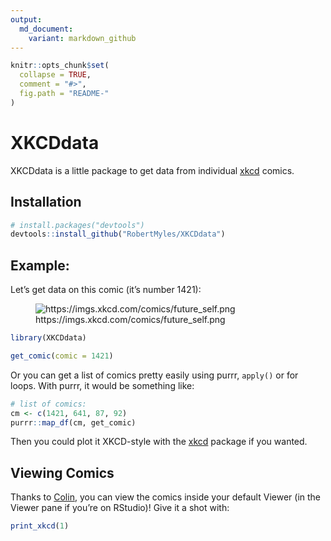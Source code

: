 ```yaml
---
output: 
  md_document:
    variant: markdown_github
---
```


<!-- README.md is generated from README.Rmd. Please edit that file -->

```r
knitr::opts_chunk$set(
  collapse = TRUE,
  comment = "#>",
  fig.path = "README-"
)
```

# XKCDdata

XKCDdata is a little package to get data from individual [xkcd](https://xkcd.com/) comics.

## Installation
 
```r
# install.packages("devtools")
devtools::install_github("RobertMyles/XKCDdata")
```

## Example:  

Let's get data on this comic (it's number 1421):  

![https://imgs.xkcd.com/comics/future_self.png](https://imgs.xkcd.com/comics/future_self.png) 


```r
library(XKCDdata)

get_comic(comic = 1421)

```


Or you can get a list of comics pretty easily using purrr, `apply()` or for loops. With purrr, it would be something like: 

```r
# list of comics:
cm <- c(1421, 641, 87, 92)
purrr::map_df(cm, get_comic)
```

Then you could plot it XKCD-style with the [xkcd](http://xkcd.r-forge.r-project.org/) package if you wanted. 

## Viewing Comics

Thanks to [Colin](https://github.com/ColinFay), you can view the comics inside your default Viewer (in the Viewer pane if you're on RStudio)! Give it a shot with:  

```r
print_xkcd(1)
```

